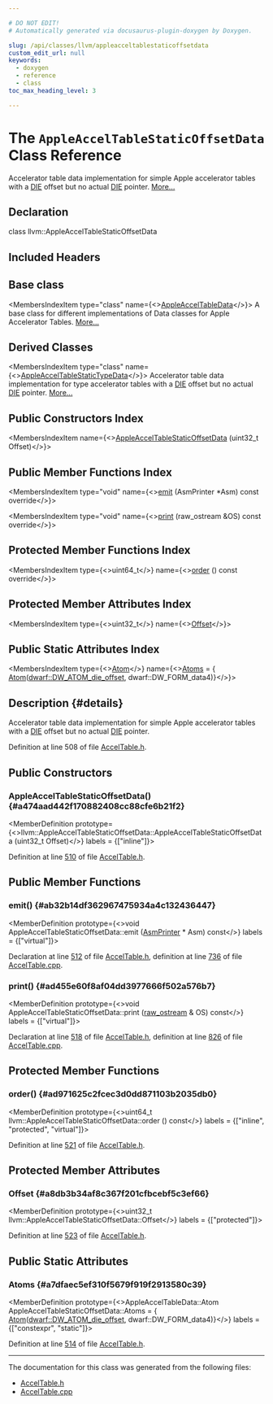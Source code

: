 ```yaml
---

# DO NOT EDIT!
# Automatically generated via docusaurus-plugin-doxygen by Doxygen.

slug: /api/classes/llvm/appleacceltablestaticoffsetdata
custom_edit_url: null
keywords:
  - doxygen
  - reference
  - class
toc_max_heading_level: 3

---
```





# The `AppleAccelTableStaticOffsetData` Class Reference

<DoxygenPage pluginConfig={pluginConfig}>

Accelerator table data implementation for simple Apple accelerator tables with a <a href="/docs/api/classes/llvm/die">DIE</a> offset but no actual <a href="/docs/api/classes/llvm/die">DIE</a> pointer. <a href="#details">More...</a>

## Declaration

<CodeBlock>class llvm::AppleAccelTableStaticOffsetData</CodeBlock>

## Included Headers

<IncludesList>
<IncludesListItem
  filePath="llvm/CodeGen/AccelTable.h"
  permalink="/docs/api/files/include/include/llvm/include/llvm/codegen/acceltable-h"
  isLocal="true" />
</IncludesList>

## Base class

<MembersIndex>

<MembersIndexItem
  type="class"
  name={<><a href="/docs/api/classes/llvm/appleacceltabledata">AppleAccelTableData</a></>}>
A base class for different implementations of Data classes for Apple Accelerator Tables. <a href="/docs/api/classes/llvm/appleacceltabledata/#details">More...</a>
</MembersIndexItem>

</MembersIndex>

## Derived Classes

<MembersIndex>

<MembersIndexItem
  type="class"
  name={<><a href="/docs/api/classes/llvm/appleacceltablestatictypedata">AppleAccelTableStaticTypeData</a></>}>
Accelerator table data implementation for type accelerator tables with a <a href="/docs/api/classes/llvm/die">DIE</a> offset but no actual <a href="/docs/api/classes/llvm/die">DIE</a> pointer. <a href="/docs/api/classes/llvm/appleacceltablestatictypedata/#details">More...</a>
</MembersIndexItem>

</MembersIndex>

## Public Constructors Index

<MembersIndex>

<MembersIndexItem
  name={<><a href="#a474aad442f170882408cc88cfe6b21f2">AppleAccelTableStaticOffsetData</a> (uint32&#95;t Offset)</>}>
</MembersIndexItem>

</MembersIndex>

## Public Member Functions Index

<MembersIndex>

<MembersIndexItem
  type="void"
  name={<><a href="#ab32b14df362967475934a4c132436447">emit</a> (AsmPrinter &#42;Asm) const override</>}>
</MembersIndexItem>

<MembersIndexItem
  type="void"
  name={<><a href="#ad455e60f8af04dd3977666f502a576b7">print</a> (raw&#95;ostream &amp;OS) const override</>}>
</MembersIndexItem>

</MembersIndex>

## Protected Member Functions Index

<MembersIndex>

<MembersIndexItem
  type={<>uint64&#95;t</>}
  name={<><a href="#ad971625c2fcec3d0dd871103b2035db0">order</a> () const override</>}>
</MembersIndexItem>

</MembersIndex>

## Protected Member Attributes Index

<MembersIndex>

<MembersIndexItem
  type={<>uint32&#95;t</>}
  name={<><a href="#a8db3b34af8c367f201cfbcebf5c3ef66">Offset</a></>}>
</MembersIndexItem>

</MembersIndex>

## Public Static Attributes Index

<MembersIndex>

<MembersIndexItem
  type={<><a href="/docs/api/structs/llvm/appleacceltabledata/atom">Atom</a></>}
  name={<><a href="#a7dfaec5ef310f5679f919f2913580c39">Atoms</a> = &#123;
      <a href="/docs/api/structs/llvm/appleacceltabledata/atom">Atom</a>(<a href="/docs/api/namespaces/llvm/dwarf/#addd759aec534bc0671ea60c8e9779e5da729ef8a54240d5ae532c7261914cae96">dwarf::DW&#95;ATOM&#95;die&#95;offset</a>, dwarf::DW&#95;FORM&#95;data4)&#125;</>}>
</MembersIndexItem>

</MembersIndex>

## Description {#details}

Accelerator table data implementation for simple Apple accelerator tables with a <a href="/docs/api/classes/llvm/die">DIE</a> offset but no actual <a href="/docs/api/classes/llvm/die">DIE</a> pointer.

Definition at line 508 of file <a href="/docs/api/files/include/include/llvm/include/llvm/codegen/acceltable-h">AccelTable.h</a>.

<SectionDefinition>

## Public Constructors

### AppleAccelTableStaticOffsetData() {#a474aad442f170882408cc88cfe6b21f2}

<MemberDefinition
  prototype={<>llvm::AppleAccelTableStaticOffsetData::AppleAccelTableStaticOffsetData (uint32&#95;t Offset)</>}
  labels = {["inline"]}>

Definition at line <a href="/docs/api/files/include/include/llvm/include/llvm/codegen/acceltable-h/#l00510">510</a> of file <a href="/docs/api/files/include/include/llvm/include/llvm/codegen/acceltable-h">AccelTable.h</a>.
</MemberDefinition>

</SectionDefinition>

<SectionDefinition>

## Public Member Functions

### emit() {#ab32b14df362967475934a4c132436447}

<MemberDefinition
  prototype={<>void AppleAccelTableStaticOffsetData::emit (<a href="/docs/api/classes/llvm/asmprinter">AsmPrinter</a> &#42; Asm) const</>}
  labels = {["virtual"]}>

Declaration at line <a href="/docs/api/files/include/include/llvm/include/llvm/codegen/acceltable-h/#l00512">512</a> of file <a href="/docs/api/files/include/include/llvm/include/llvm/codegen/acceltable-h">AccelTable.h</a>, definition at line <a href="/docs/api/files/lib/lib/codegen/lib/codegen/asmprinter/acceltable-cpp/#l00736">736</a> of file <a href="/docs/api/files/lib/lib/codegen/lib/codegen/asmprinter/acceltable-cpp">AccelTable.cpp</a>.
</MemberDefinition>

### print() {#ad455e60f8af04dd3977666f502a576b7}

<MemberDefinition
  prototype={<>void AppleAccelTableStaticOffsetData::print (<a href="/docs/api/classes/llvm/raw-ostream">raw&#95;ostream</a> &amp; OS) const</>}
  labels = {["virtual"]}>

Declaration at line <a href="/docs/api/files/include/include/llvm/include/llvm/codegen/acceltable-h/#l00518">518</a> of file <a href="/docs/api/files/include/include/llvm/include/llvm/codegen/acceltable-h">AccelTable.h</a>, definition at line <a href="/docs/api/files/lib/lib/codegen/lib/codegen/asmprinter/acceltable-cpp/#l00826">826</a> of file <a href="/docs/api/files/lib/lib/codegen/lib/codegen/asmprinter/acceltable-cpp">AccelTable.cpp</a>.
</MemberDefinition>

</SectionDefinition>

<SectionDefinition>

## Protected Member Functions

### order() {#ad971625c2fcec3d0dd871103b2035db0}

<MemberDefinition
  prototype={<>uint64&#95;t llvm::AppleAccelTableStaticOffsetData::order () const</>}
  labels = {["inline", "protected", "virtual"]}>

Definition at line <a href="/docs/api/files/include/include/llvm/include/llvm/codegen/acceltable-h/#l00521">521</a> of file <a href="/docs/api/files/include/include/llvm/include/llvm/codegen/acceltable-h">AccelTable.h</a>.
</MemberDefinition>

</SectionDefinition>

<SectionDefinition>

## Protected Member Attributes

### Offset {#a8db3b34af8c367f201cfbcebf5c3ef66}

<MemberDefinition
  prototype={<>uint32&#95;t llvm::AppleAccelTableStaticOffsetData::Offset</>}
  labels = {["protected"]}>

Definition at line <a href="/docs/api/files/include/include/llvm/include/llvm/codegen/acceltable-h/#l00523">523</a> of file <a href="/docs/api/files/include/include/llvm/include/llvm/codegen/acceltable-h">AccelTable.h</a>.
</MemberDefinition>

</SectionDefinition>

<SectionDefinition>

## Public Static Attributes

### Atoms {#a7dfaec5ef310f5679f919f2913580c39}

<MemberDefinition
  prototype={<>AppleAccelTableData::Atom AppleAccelTableStaticOffsetData::Atoms = &#123;
      <a href="/docs/api/structs/llvm/appleacceltabledata/atom">Atom</a>(<a href="/docs/api/namespaces/llvm/dwarf/#addd759aec534bc0671ea60c8e9779e5da729ef8a54240d5ae532c7261914cae96">dwarf::DW&#95;ATOM&#95;die&#95;offset</a>, dwarf::DW&#95;FORM&#95;data4)&#125;</>}
  labels = {["constexpr", "static"]}>

Definition at line <a href="/docs/api/files/include/include/llvm/include/llvm/codegen/acceltable-h/#l00514">514</a> of file <a href="/docs/api/files/include/include/llvm/include/llvm/codegen/acceltable-h">AccelTable.h</a>.
</MemberDefinition>

</SectionDefinition>

<hr/>

The documentation for this class was generated from the following files:

<ul>
<li><a href="/docs/api/files/include/include/llvm/include/llvm/codegen/acceltable-h">AccelTable.h</a></li>
<li><a href="/docs/api/files/lib/lib/codegen/lib/codegen/asmprinter/acceltable-cpp">AccelTable.cpp</a></li>
</ul>

</DoxygenPage>

